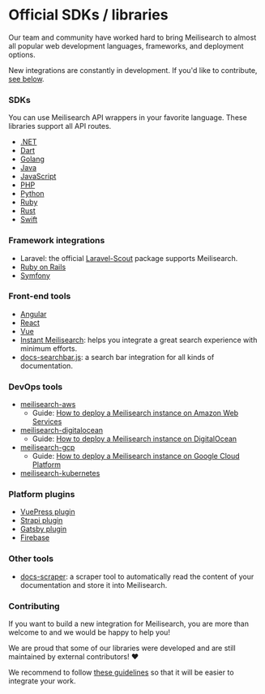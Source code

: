 # Official SDKs / libraries

Our team and community have worked hard to bring Meilisearch to almost all popular web development languages, frameworks, and deployment options.

New integrations are constantly in development. If you'd like to contribute, [see below](/learn/what_is_meilisearch/sdks#contributing).

### SDKs

You can use Meilisearch API wrappers in your favorite language. These libraries support all API routes.

- [.NET](https://github.com/meilisearch/meilisearch-dotnet)
- [Dart](https://github.com/meilisearch/meilisearch-dart)
- [Golang](https://github.com/meilisearch/meilisearch-go)
- [Java](https://github.com/meilisearch/meilisearch-java)
- [JavaScript](https://github.com/meilisearch/meilisearch-js)
- [PHP](https://github.com/meilisearch/meilisearch-php)
- [Python](https://github.com/meilisearch/meilisearch-python)
- [Ruby](https://github.com/meilisearch/meilisearch-ruby)
- [Rust](https://github.com/meilisearch/meilisearch-rust)
- [Swift](https://github.com/meilisearch/meilisearch-swift)

### Framework integrations

- Laravel: the official [Laravel-Scout](https://github.com/laravel/scout) package supports Meilisearch.
- [Ruby on Rails](https://github.com/meilisearch/meilisearch-rails)
- [Symfony](https://github.com/meilisearch/meilisearch-symfony)

### Front-end tools

- [Angular](https://github.com/meilisearch/meilisearch-angular)
- [React](https://github.com/meilisearch/meilisearch-react)
- [Vue](https://github.com/meilisearch/meilisearch-vue)
- [Instant Meilisearch](https://github.com/meilisearch/instant-meilisearch): helps you integrate a great search experience with minimum efforts.
- [docs-searchbar.js](https://github.com/meilisearch/docs-searchbar.js): a search bar integration for all kinds of documentation.

### DevOps tools

- [meilisearch-aws](https://github.com/meilisearch/meilisearch-aws)
  - Guide: [How to deploy a Meilisearch instance on Amazon Web Services](/learn/deployment/aws)
- [meilisearch-digitalocean](https://github.com/meilisearch/meilisearch-digitalocean)
  - Guide: [How to deploy a Meilisearch instance on DigitalOcean](/learn/deployment/digitalocean)
- [meilisearch-gcp](https://github.com/meilisearch/meilisearch-gcp)
  - Guide: [How to deploy a Meilisearch instance on Google Cloud Platform](/learn/deployment/gcp)
- [meilisearch-kubernetes](https://github.com/meilisearch/meilisearch-kubernetes)

### Platform plugins

- [VuePress plugin](https://github.com/meilisearch/vuepress-plugin-meilisearch)
- [Strapi plugin](https://github.com/meilisearch/strapi-plugin-meilisearch/)
- [Gatsby plugin](https://github.com/meilisearch/gatsby-plugin-meilisearch/)
- [Firebase](https://github.com/meilisearch/firestore-meilisearch)

### Other tools

- [docs-scraper](https://github.com/meilisearch/docs-scraper): a scraper tool to automatically read the content of your documentation and store it into Meilisearch.

### Contributing

If you want to build a new integration for Meilisearch, you are more than welcome to and we would be happy to help you!

We are proud that some of our libraries were developed and are still maintained by external contributors! ♥️

We recommend to follow [these guidelines](https://github.com/meilisearch/integrations-guides) so that it will be easier to integrate your work.
